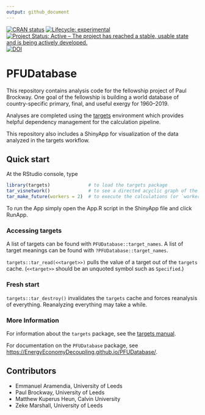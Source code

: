 ```yaml
---
output: github_document
---
```


<!-- *********** -->
<!-- Note: README.md is generated from README.Rmd.   -->
<!-- Be sure to edit README.Rmd and generate the README.md file by Cmd/Ctl-shift-K -->
<!-- *********** -->

<!-- badges: start -->
[![CRAN status](https://www.r-pkg.org/badges/version/PFUDatabase)](https://cran.r-project.org/package=PFUDatabase)
[![Lifecycle: experimental](https://img.shields.io/badge/lifecycle-experimental-orange.svg)](https://lifecycle.r-lib.org/articles/stages.html#experimental)
[![Project Status: Active – The project has reached a stable, usable state and is being actively developed.](https://www.repostatus.org/badges/latest/active.svg)](https://www.repostatus.org/#active)
[![DOI](https://zenodo.org/badge/DOI/10.5281/zenodo.5228375.svg)](https://doi.org/10.5281/zenodo.5228375)
<!-- badges: end -->

# PFUDatabase 

This repository contains analysis code for the fellowship project of Paul Brockway.
One goal of the fellowship is building a world database of country-specific primary, final, and useful exergy 
for 1960--2019.

Analyses are completed using the [targets](https://github.com/ropensci/targets) environment
which provides helpful dependency management for the calculation pipeline. 

This repository also includes a ShinyApp for visualization of the data analyzed in the targets workflow.


## Quick start

At the RStudio console, type

``` r
library(targets)              # to load the targets package   
tar_visnetwork()              # to see a directed acyclic graph of the calculations that will take place   
tar_make_future(workers = 2)  # to execute the calculations (or `workers = 8`, if you have enough cores)
```

To run the App simply open the App.R script in the ShinyApp file and click RunApp.


### Accessing targets

A list of targets can be found with `PFUDatabase::target_names`.
A list of target meanings can be found with `?PFUDatabase::target_names`.

`targets::tar_read(<<target>>)` pulls the value of a target out of the `targets` cache. 
(`<<target>>` should be an unquoted symbol such as `Specified`.)


### Fresh start

`targets::tar_destroy()` invalidates the `targets` cache and forces reanalysis of everything.
Reanalyzing everything may take a while.


### More Information

For information about the `targets` package, 
see the [targets manual](https://books.ropensci.org/targets/).

For documentation on the `PFUDatabase` package, 
see <https://EnergyEconomyDecoupling.github.io/PFUDatabase/>.


## Contributors

* Emmanuel Aramendia, University of Leeds
* Paul Brockway, University of Leeds
* Matthew Kuperus Heun, Calvin University
* Zeke Marshall, University of Leeds
